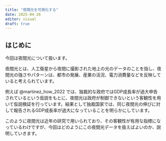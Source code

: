 ```yaml
---
title: "夜間光を可視化する"
date: 2025-04-26
editor: visual
draft: true
---
```


## はじめに

今回は夜間光について扱います。

夜間光とは、人工衛星から夜間に撮影された地上の光のデータのことを指し、夜間光の強さやパターンは、都市の発展、産業の活況、電力消費量などを反映していると考えられています。

例えば @martinez_how_2022 では、独裁的な政府ではGDP成長率が過大申告されているという仮説をもとに、夜間光は政府が制御できないという客観性を用いて仮説検証を行っています。結果として独裁国家では、同じ夜間光の伸びに対して報告されるGDP成長率が過大になっていることを明らかにしています。

このように夜間光は近年の研究で用いられており、その客観性が有用な指標になっているわけですが、今回はどのようにこの夜間光データを扱えばよいのか、説明していきます。
